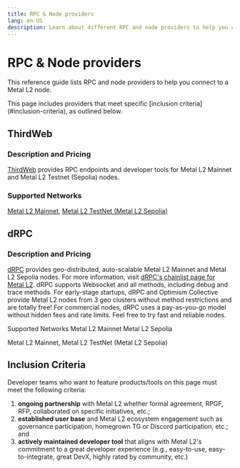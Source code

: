 ```yaml
---
title: RPC & Node providers
lang: en-US
description: Learn about different RPC and node providers to help you connect to a Metal L2 node.
---
```



# RPC & Node providers

This reference guide lists RPC and node providers to help you connect to a Metal L2 node.

<Callout type="default">
  This page includes providers that meet specific [inclusion criteria](#inclusion-criteria), as outlined below. 
</Callout>

## ThirdWeb

### Description and Pricing
[ThirdWeb](https://thirdweb.com/) provides RPC endpoints and developer tools for Metal L2 Mainnet and Metal L2 Testnet (Sepolia) nodes.


### Supported Networks

[Metal L2 Mainnet](https://thirdweb.com/metal-l2), 
[Metal L2 TestNet (Metal L2 Sepolia)](https://thirdweb.com/metal-l2-testnet) 


## dRPC

### Description and Pricing
[dRPC](https://drpc.org) provides geo-distributed, auto-scalable Metal L2 Mainnet and Metal L2 Sepolia nodes. For more information, visit [dRPC's chainlist page for Metal L2](https://drpc.org/chainlist/metall2). dRPC supports Websocket and all methods, including debug and trace methods. 
For early-stage startups, dRPC and Optimism Collective provide Metal L2 nodes from 3 geo clusters without method restrictions and are totally free! 
For commercial nodes, dRPC uses a pay-as-you-go model without hidden fees and rate limits. Feel free to try fast and reliable nodes.

Supported Networks
Metal L2 Mainnet
Metal L2 Sepolia

Metal L2 Mainnet, 
Metal L2 TestNet (Metal L2 Sepolia) 


## Inclusion Criteria

Developer teams who want to feature products/tools on this page must meet the following criteria:

1.  **ongoing partnership** with Metal L2 whether formal agreement, RPGF, RFP, collaborated on specific initiatives, etc.;
2.  **established user base** and Metal L2 ecosystem engagement such as governance participation, homegrown TG or Discord participation, etc.; and
3.  **actively maintained developer tool** that aligns with Metal L2's commitment to a great developer experience (e.g., easy-to-use, easy-to-integrate, great DevX, highly rated by community, etc.)

